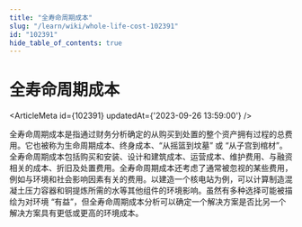 ```yaml
---
title: "全寿命周期成本"
slug: "/learn/wiki/whole-life-cost-102391"
id: "102391"
hide_table_of_contents: true
---
```



# 全寿命周期成本

<ArticleMeta id={102391} updatedAt={'2023-09-26 13:59:00'} />
<div className='border-solid border-b border-t-0 my-4 border-[var(--ifm-color-gray-300)]' />

全寿命周期成本是指通过财务分析确定的从购买到处置的整个资产拥有过程的总费用。它也被称为生命周期成本、终身成本、“从摇篮到坟墓” 或 “从子宫到棺材”。全寿命周期成本包括购买和安装、设计和建筑成本、运营成本、维护费用、与融资相关的成本、折旧及处置费用。全寿命周期成本还考虑了通常被忽视的某些费用，例如与环境和社会影响因素有关的费用。以建造一个核电站为例，可以计算制造混凝土压力容器和铜提炼所需的水等其他组件的环境影响。虽然有多种选择可能被描绘为对环境 “有益”，但全寿命周期成本分析可以确定一个解决方案是否比另一个解决方案具有更低或更高的环境成本。
